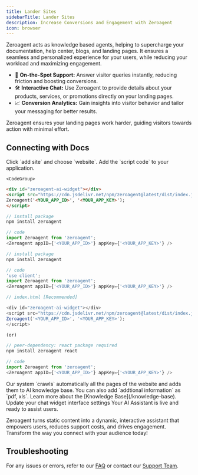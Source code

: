 ```yaml
---
title: Lander Sites
sidebarTitle: Lander Sites
description: Increase Conversions and Engagement with Zeroagent
icon: browser
---
```


Zeroagent acts as knowledge based agents, helping to supercharge your documentation, help center, blogs, and landing pages. It ensures a seamless and personalized experience for your users, while reducing your workload and maximizing engagement. 

- 💬 **On-the-Spot Support:** Answer visitor queries instantly, reducing friction and boosting conversions.
- 🛠 **Interactive Chat:** Use Zeroagent to provide details about your products, services, or promotions directly on your landing pages.
- 📈 **Conversion Analytics:** Gain insights into visitor behavior and tailor your messaging for better results.

Zeroagent ensures your landing pages work harder, guiding visitors towards action with minimal effort.

## Connecting with Docs 

<Steps>
  <Step title="🛠️ Select site">
     Click `add site` and choose `website`. 
  </Step>
  <Step title="🔑 Embed SDK">
    Add the `script code` to your application. 

    <CodeGroup>

```html HTML
<div id="zeroagent-ai-widget"></div>
<script src="https://cdn.jsdelivr.net/npm/zeroagent@latest/dist/index.js" type="module" defer></script>
Zeroagent('<YOUR_APP_ID>', '<YOUR_APP_KEY>');
</script>
```

```js React
// install package
npm install zeroagent

// code
import Zeroagent from 'zeroagent';
<Zeroagent appID={'<YOUR_APP_ID>'} appKey={'<YOUR_APP_KEY>'} />
```

```js Next
// install package
npm install zeroagent

// code
'use client';
import Zeroagent from 'zeroagent';
<Zeroagent appID={'<YOUR_APP_ID>'} appKey={'<YOUR_APP_KEY>'} />
```

```js Vue
// index.html [Recommended]

<div id="zeroagent-ai-widget"></div>
<script src="https://cdn.jsdelivr.net/npm/zeroagent@latest/dist/index.js" type="module" defer></script>
Zeroagent('<YOUR_APP_ID>', '<YOUR_APP_KEY>');
</script>

(or)

// peer-dependency: react package required
npm install zeroagent react

// code
import Zeroagent from 'zeroagent';
<Zeroagent appID={'<YOUR_APP_ID>'} appKey={'<YOUR_APP_KEY>'} />
```

</CodeGroup>
 
  </Step>
  <Step title="🗂️ Knowledge Base"> 
  Our system `crawls` automatically all the pages of the website and adds them to AI knowledge base. You can also add `addtional information` as `pdf, xls`.

   <Note>
    Learn more about the [Knowledge Base](/knowledge-base).
    </Note>

  </Step>

  <Step title="⚙️ Chat Setting"> 
  Update your chat widget interface settings
  </Step>

   <Step title="✅ AI Assistant is Live"> 
  Your AI Assistant is live and ready to assist users.
  </Step>
</Steps>

Zeroagent turns static content into a dynamic, interactive assistant that empowers users, reduces support costs, and drives engagement. Transform the way you connect with your audience today!
 
## Troubleshooting

For any issues or errors, refer to our [FAQ](/materials/change-logs) or contact our [Support Team](mailto:support@zeroagent.io?subject=Feedback).
